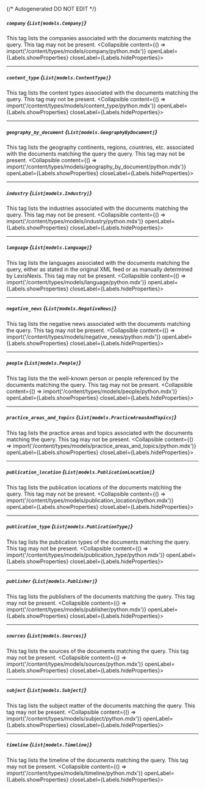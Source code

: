 {/* Autogenerated DO NOT EDIT  */}

##### `company` *{`List[models.Company]`}*
This tag lists the companies associated with the documents matching the query. This tag may not be present.
<Collapsible content={() => import('/content/types/models/company/python.mdx')} openLabel={Labels.showProperties} closeLabel={Labels.hideProperties}>
</Collapsible>

---
##### `content_type` *{`List[models.ContentType]`}*
This tag lists the content types associated with the documents matching the query. This tag may not be present.
<Collapsible content={() => import('/content/types/models/content_type/python.mdx')} openLabel={Labels.showProperties} closeLabel={Labels.hideProperties}>
</Collapsible>

---
##### `geography_by_document` *{`List[models.GeographyByDocument]`}*
This tag lists the geography continents, regions, countries, etc. associated with the documents matching the query the query. This tag may not be present.
<Collapsible content={() => import('/content/types/models/geography_by_document/python.mdx')} openLabel={Labels.showProperties} closeLabel={Labels.hideProperties}>
</Collapsible>

---
##### `industry` *{`List[models.Industry]`}*
This tag lists the industries associated with the documents matching the query. This tag may not be present.
<Collapsible content={() => import('/content/types/models/industry/python.mdx')} openLabel={Labels.showProperties} closeLabel={Labels.hideProperties}>
</Collapsible>

---
##### `language` *{`List[models.Language]`}*
This tag lists the languages associated with the documents matching the query, either as stated in the original XML feed or as manually determined by LexisNexis. This tag may not be present.
<Collapsible content={() => import('/content/types/models/language/python.mdx')} openLabel={Labels.showProperties} closeLabel={Labels.hideProperties}>
</Collapsible>

---
##### `negative_news` *{`List[models.NegativeNews]`}*
This tag lists the negative news associated with the documents matching the query. This tag may not be present.
<Collapsible content={() => import('/content/types/models/negative_news/python.mdx')} openLabel={Labels.showProperties} closeLabel={Labels.hideProperties}>
</Collapsible>

---
##### `people` *{`List[models.People]`}*
This tag lists the the well\-known person or people referenced by the documents matching the query. This tag may not be present.
<Collapsible content={() => import('/content/types/models/people/python.mdx')} openLabel={Labels.showProperties} closeLabel={Labels.hideProperties}>
</Collapsible>

---
##### `practice_areas_and_topics` *{`List[models.PracticeAreasAndTopics]`}*
This tag lists the practice areas and topics associated with the documents matching the query. This tag may not be present.
<Collapsible content={() => import('/content/types/models/practice_areas_and_topics/python.mdx')} openLabel={Labels.showProperties} closeLabel={Labels.hideProperties}>
</Collapsible>

---
##### `publication_location` *{`List[models.PublicationLocation]`}*
This tag lists the publication locations of the documents matching the query. This tag may not be present.
<Collapsible content={() => import('/content/types/models/publication_location/python.mdx')} openLabel={Labels.showProperties} closeLabel={Labels.hideProperties}>
</Collapsible>

---
##### `publication_type` *{`List[models.PublicationType]`}*
This tag lists the publication types of the documents matching the query. This tag may not be present.
<Collapsible content={() => import('/content/types/models/publication_type/python.mdx')} openLabel={Labels.showProperties} closeLabel={Labels.hideProperties}>
</Collapsible>

---
##### `publisher` *{`List[models.Publisher]`}*
This tag lists the publishers of the documents matching the query. This tag may not be present.
<Collapsible content={() => import('/content/types/models/publisher/python.mdx')} openLabel={Labels.showProperties} closeLabel={Labels.hideProperties}>
</Collapsible>

---
##### `sources` *{`List[models.Sources]`}*
This tag lists the sources of the documents matching the query. This tag may not be present.
<Collapsible content={() => import('/content/types/models/sources/python.mdx')} openLabel={Labels.showProperties} closeLabel={Labels.hideProperties}>
</Collapsible>

---
##### `subject` *{`List[models.Subject]`}*
This tag lists the subject matter of the documents matching the query. This tag may not be present.
<Collapsible content={() => import('/content/types/models/subject/python.mdx')} openLabel={Labels.showProperties} closeLabel={Labels.hideProperties}>
</Collapsible>

---
##### `timeline` *{`List[models.Timeline]`}*
This tag lists the timeline of the documents matching the query. This tag may not be present.
<Collapsible content={() => import('/content/types/models/timeline/python.mdx')} openLabel={Labels.showProperties} closeLabel={Labels.hideProperties}>
</Collapsible>


